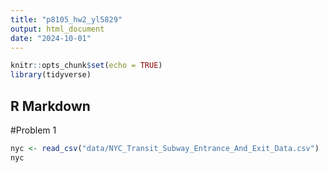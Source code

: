 ```yaml
---
title: "p8105_hw2_yl5829"
output: html_document
date: "2024-10-01"
---
```


```r
knitr::opts_chunk$set(echo = TRUE)
library(tidyverse)
```

## R Markdown

#Problem 1

```r
nyc <- read_csv("data/NYC_Transit_Subway_Entrance_And_Exit_Data.csv")
nyc
```

